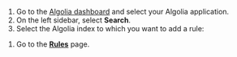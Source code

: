   1. Go to the [Algolia dashboard](https://algolia.com/dashboard/explorer/browse) and select your Algolia application.
  1. On the left sidebar, select **Search**.
  1. Select the Algolia index to which you want to add a rule:

  <Media id="guides/relevance/select-index.png" alt="Select your Algolia application and index"/>

  1. Go to the [**Rules**](https://algolia.com/dashboard/rules) page.